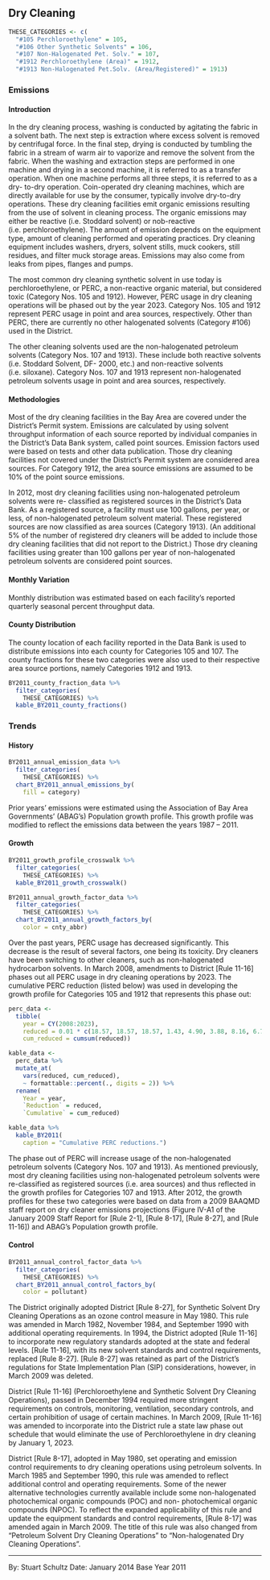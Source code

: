 ## Dry Cleaning

```r
THESE_CATEGORIES <- c(
  "#105 Perchloroethylene" = 105,
  "#106 Other Synthetic Solvents" = 106,
  "#107 Non-Halogenated Pet. Solv." = 107,
  "#1912 Perchloroethylene (Area)" = 1912,
  "#1913 Non-Halogenated Pet.Solv. (Area/Registered)" = 1913)
```

### Emissions 

#### Introduction {-}

In the dry cleaning process, washing is conducted by agitating the fabric in a solvent bath. The next step is extraction where excess solvent is removed by centrifugal force. In the final step, drying is conducted by tumbling the fabric in a stream of warm air to vaporize and remove the solvent from the fabric. When the washing and extraction steps are performed in one machine and drying in a second machine, it is referred to as a transfer operation. When one machine performs all three steps, it is referred to as a dry- to-dry operation. Coin-operated dry cleaning machines, which are directly available for use by the consumer, typically involve dry-to-dry operations. These dry cleaning facilities emit organic emissions resulting from the use of solvent in cleaning process. The organic emissions may either be reactive (i.e. Stoddard solvent) or nob-reactive (i.e. perchloroethylene). The amount of emission depends on the equipment type, amount of cleaning performed and operating practices. Dry cleaning equipment includes washers, dryers, solvent stills, muck cookers, still residues, and filter muck storage areas. Emissions may also come from leaks from pipes, flanges and pumps.

The most common dry cleaning synthetic solvent in use today is perchloroethylene, or PERC, a non-reactive organic material, but considered toxic (Category Nos. 105 and 1912). However, PERC usage in dry cleaning operations will be phased out by the year 2023. Category Nos. 105 and 1912 represent PERC usage in point and area sources, respectively. Other than PERC, there are currently no other halogenated solvents (Category #106) used in the District.

The other cleaning solvents used are the non-halogenated petroleum solvents (Category Nos. 107 and 1913). These include both reactive solvents (i.e. Stoddard Solvent, DF- 2000, etc.) and non-reactive solvents (i.e. siloxane). Category Nos. 107 and 1913 represent non-halogenated petroleum solvents usage in point and area sources, respectively.

#### Methodologies {-}

Most of the dry cleaning facilities in the Bay Area are covered under the District's Permit system. Emissions are calculated by using solvent throughput information of each source reported by individual companies in the District's Data Bank system, called point sources. Emission factors used were based on tests and other data publication. Those dry cleaning facilities not covered under the District's Permit system are considered area sources. For Category 1912, the area source emissions are assumed to be 10% of the point source emissions.

In 2012, most dry cleaning facilities using non-halogenated petroleum solvents were re- classified as registered sources in the District’s Data Bank. As a registered source, a facility must use 100 gallons, per year, or less, of non-halogenated petroleum solvent material. These registered sources are now classified as area sources (Category 1913). (An additional 5% of the number of registered dry cleaners will be added to include those dry cleaning facilities that did not report to the District.) Those dry cleaning facilities using greater than 100 gallons per year of non-halogenated petroleum solvents are considered point sources.

#### Monthly Variation {-}

Monthly distribution was estimated based on each facility's reported quarterly seasonal percent throughput data.

#### County Distribution {-}

The county location of each facility reported in the Data Bank is used to distribute emissions into each county for Categories 105 and 107. The county fractions for these two categories were also used to their respective area source portions, namely Categories 1912 and 1913.

```r
BY2011_county_fraction_data %>%
  filter_categories(
    THESE_CATEGORIES) %>%
  kable_BY2011_county_fractions()
```

### Trends {#petprod-clean-dry-trend}

#### History {-}

```r
BY2011_annual_emission_data %>%
  filter_categories(
    THESE_CATEGORIES) %>%
  chart_BY2011_annual_emissions_by(
    fill = category)
```

Prior years’ emissions were estimated using the Association of Bay Area Governments’ (ABAG’s) Population growth profile. This growth profile was modified to reflect the emissions data between the years 1987 – 2011.

#### Growth {-}

```r
BY2011_growth_profile_crosswalk %>%
  filter_categories(
    THESE_CATEGORIES) %>%
  kable_BY2011_growth_crosswalk()
```

```r
BY2011_annual_growth_factor_data %>%
  filter_categories(
    THESE_CATEGORIES) %>%
  chart_BY2011_annual_growth_factors_by(
    color = cnty_abbr)
```

Over the past years, PERC usage has decreased significantly. This decrease is the result of several factors, one being its toxicity. Dry cleaners have been switching to other cleaners, such as non-halogenated hydrocarbon solvents. In March 2008, amendments to District [Rule 11-16] phases out all PERC usage in dry cleaning operations by 2023. The cumulative PERC reduction (listed below) was used in developing the growth profile for Categories 105 and 1912 that represents this phase out:

```r
perc_data <-
  tibble(
    year = CY(2008:2023),
    reduced = 0.01 * c(18.57, 18.57, 18.57, 1.43, 4.90, 3.88, 8.16, 6.73, 8.98, 4.90, 1.43, 1.63, 0.82, 0.41, 0.20, 0.82),
    cum_reduced = cumsum(reduced))

kable_data <-
  perc_data %>%
  mutate_at(
    vars(reduced, cum_reduced),
    ~ formattable::percent(., digits = 2)) %>%
  rename(
    Year = year,
    `Reduction` = reduced,
    `Cumulative` = cum_reduced)

kable_data %>%
  kable_BY2011(
    caption = "Cumulative PERC reductions.")
```

The phase out of PERC will increase usage of the non-halogenated petroleum solvents (Category Nos. 107 and 1913). As mentioned previously, most dry cleaning facilities using non-halogenated petroleum solvents were re-classified as registered sources (i.e. area sources) and thus reflected in the growth profiles for Categories 107 and 1913. After 2012, the growth profiles for these two categories were based on data from a 2009 BAAQMD staff report on dry cleaner emissions projections (Figure IV-A1 of the January 2009 Staff Report for [Rule 2-1], [Rule 8-17], [Rule 8-27], and [Rule 11-16]) and ABAG’s Population growth profile.

#### Control {-}

```r
BY2011_annual_control_factor_data %>%
  filter_categories(
    THESE_CATEGORIES) %>%
  chart_BY2011_annual_control_factors_by(
    color = pollutant)
```

The District originally adopted District [Rule 8-27], for Synthetic Solvent Dry Cleaning Operations as an ozone control measure in May 1980. This rule was amended in March 1982, November 1984, and September 1990 with additional operating requirements. In 1994, the District adopted [Rule 11-16] to incorporate new regulatory standards adopted at the state and federal levels. [Rule 11-16], with its new solvent standards and control requirements, replaced [Rule 8-27]. [Rule 8-27] was retained as part of the District’s regulations for State Implementation Plan (SIP) considerations, however, in March 2009 was deleted.

District [Rule 11-16] (Perchloroethylene and Synthetic Solvent Dry Cleaning Operations), passed in December 1994 required more stringent requirements on controls, monitoring, ventilation, secondary controls, and certain prohibition of usage of certain machines. In March 2009, [Rule 11-16] was amended to incorporate into the District rule a state law phase out schedule that would eliminate the use of Perchloroethylene in dry cleaning by January 1, 2023.

District [Rule 8-17], adopted in May 1980, set operating and emission control requirements to dry cleaning operations using petroleum solvents. In March 1985 and September 1990, this rule was amended to reflect additional control and operating requirements. Some of the newer alternative technologies currently available include some non-halogenated photochemical organic compounds (POC) and non- photochemical organic compounds (NPOC). To reflect the expanded applicability of this rule and update the equipment standards and control requirements, [Rule 8-17] was amended again in March 2009. The title of this rule was also changed from “Petroleum Solvent Dry Cleaning Operations” to “Non-halogenated Dry Cleaning Operations”.

***

By: Stuart Schultz 
Date: January 2014 
Base Year 2011
